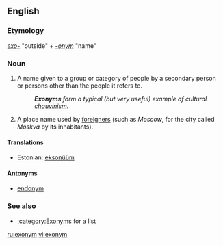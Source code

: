==English==

===Etymology===
''[[exo-]]'' "outside" + ''[[-onym]]'' "name"

===Noun===
{{wikipedia}}
{{en-noun}}

# A name given to a group or category of people by a secondary person or persons other than the people it refers to.
#: '''''Exonyms''' form a typical (but very useful) example of cultural [[chauvinism]].''
# A place name used by [[foreigner]]s (such as ''Moscow'', for the city called ''Moskva'' by its inhabitants).

====Translations====
{{trans-top|a name given to a group or category of people by a secondary person or persons other than the people it refers to}}
* Estonian: [[eksonüüm]]
{{trans-mid}}
{{trans-bottom}}

====Antonyms====
* [[endonym]]

===See also===
* [[:category:Exonyms]] for a list

[[ru:exonym]]
[[vi:exonym]]